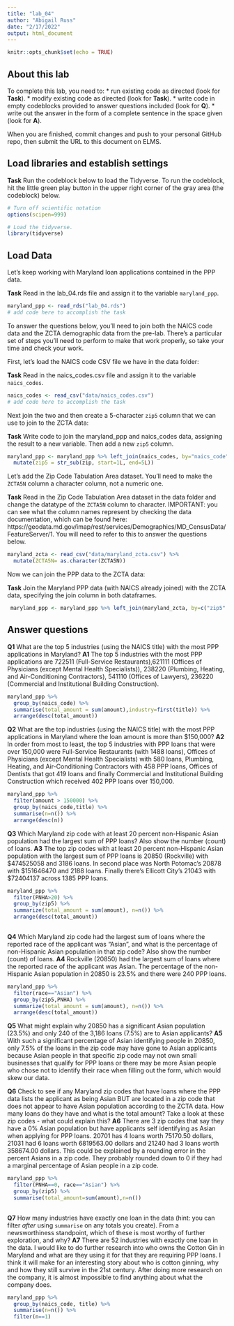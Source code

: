 ```yaml
---
title: "lab_04"
author: "Abigail Russ"
date: "2/17/2022"
output: html_document
---
```


```r
knitr::opts_chunk$set(echo = TRUE)
```

## About this lab

To complete this lab, you need to:
* run existing code as directed (look for **Task**).
* modify existing code as directed (look for **Task**).
* write code in empty codeblocks provided to answer questions included (look for **Q**).
* write out the answer in the form of a complete sentence in the space given (look for **A**).

When you are finished, commit changes and push to your personal GitHub repo, then submit the URL to this document on ELMS.

## Load libraries and establish settings

**Task** Run the codeblock below to load the Tidyverse. To run the codeblock, hit the little green play button in the upper right corner of the gray area (the codeblock) below.

```r
# Turn off scientific notation
options(scipen=999)

# Load the tidyverse.
library(tidyverse)
```

## Load Data

Let's keep working with Maryland loan applications contained in the PPP data.

**Task** Read in the lab_04.rds file and assign it to the variable `maryland_ppp`.

```r
maryland_ppp <- read_rds("lab_04.rds")
# add code here to accomplish the task
```

To answer the questions below, you'll need to join both the NAICS code data and the ZCTA demographic data from the pre-lab. There's a particular set of steps you'll need to perform to make that work properly, so take your time and check your work.

First, let's load the NAICS code CSV file we have in the data folder:

**Task** Read in the naics_codes.csv file and assign it to the variable `naics_codes`.

```r
naics_codes <- read_csv("data/naics_codes.csv")
# add code here to accomplish the task

```

Next join the two and then create a 5-character `zip5` column that we can use to join to the ZCTA data:

**Task** Write code to join the maryland_ppp and naics_codes data, assigning the result to a new variable. Then add a new `zip5` column.

```r
maryland_ppp <- maryland_ppp %>% left_join(naics_codes, by="naics_code") %>%
  mutate(zip5 = str_sub(zip, start=1L, end=5L)) 
```

Let's add the Zip Code Tabulation Area dataset. You'll need to make the `ZCTA5N` column a character column, not a numeric one.

**Task** Read in the Zip Code Tabulation Area dataset in the data folder and change the datatype of the `ZCTA5N` column to character. IMPORTANT: you can see what the column names represent by checking the data documentation, which can be found here: https://geodata.md.gov/imap/rest/services/Demographics/MD_CensusData/FeatureServer/1. You will need to refer to this to answer the questions below.

```r
maryland_zcta <- read_csv("data/maryland_zcta.csv") %>% 
  mutate(ZCTA5N= as.character(ZCTA5N))
```

Now we can join the PPP data to the ZCTA data:

**Task** Join the Maryland PPP data (with NAICS already joined) with the ZCTA data, specifying the join column in both dataframes.

```r
 maryland_ppp <- maryland_ppp %>% left_join(maryland_zcta, by=c("zip5" = "ZCTA5N"))
```

## Answer questions

**Q1** What are the top 5 industries (using the NAICS title) with the most PPP applications in Maryland?
**A1** The top 5 industries with the most PPP applications are 722511	(Full-Service Restaurants),621111 (Offices of Physicians (except Mental Health Specialists)), 238220	(Plumbing, Heating, and Air-Conditioning Contractors), 541110 (Offices of Lawyers), 236220 (Commercial and Institutional Building Construction). 

```r
maryland_ppp %>% 
  group_by(naics_code) %>% 
  summarise(total_amount = sum(amount),industry=first(title)) %>% 
  arrange(desc(total_amount))

```

**Q2** What are the top industries (using the NAICS title) with the most PPP applications in Maryland where the loan amount is more than $150,000?
**A2** In order from most to least, the top 5 industries with PPP loans that were over 150,000 were Full-Service Restaurants (with 1488 loans), Offices of Physicians (except Mental Health Specialists)	with 580 loans, Plumbing, Heating, and Air-Conditioning Contractors	with 458 PPP loans, Offices of Dentists that got 419 loans and finally Commercial and Institutional Building Construction which received 402 PPP loans over 150,000. 

```r
maryland_ppp %>% 
  filter(amount > 150000) %>% 
  group_by(naics_code,title) %>% 
  summarise(n=n()) %>% 
  arrange(desc(n)) 
```

**Q3** Which Maryland zip code with at least 20 percent non-Hispanic Asian population had the largest sum of PPP loans? Also show the number (count) of loans.
**A3** The top zip codes with at least 20 percent non-Hispanic Asian population with the largest sum of PPP loans is 20850 (Rockville)	with $474525058	and 3186 loans. In second place was North Potomac's 20878	with $151646470	and 2188 loans. Finally there's Ellicott City's 21043 with $72404137 across 1385 PPP loans. 

```r
maryland_ppp %>% 
  filter(PNHA>20) %>% 
  group_by(zip5) %>% 
  summarize(total_amount = sum(amount), n=n()) %>% 
  arrange(desc(total_amount))
  
```

**Q4** Which Maryland zip code had the largest sum of loans where the reported race of the applicant was "Asian", and what is the percentage of non-Hispanic Asian population in that zip code? Also show the number (count) of loans.
**A4** Rockville (20850) had the largest sum of loans where the reported race of the applicant was Asian. The percentage of the non-Hispanic Asian population in 20850 is 23.5% and there were 240 PPP loans. 

```r
maryland_ppp %>% 
  filter(race=="Asian") %>% 
  group_by(zip5,PNHA) %>% 
  summarize(total_amount = sum(amount), n=n()) %>% 
  arrange(desc(total_amount))

```

**Q5** What might explain why 20850 has a significant Asian population (23.5%) and only 240 of the 3,186 loans (7.5%) are to Asian applicants?
**A5** With such a significant percentage of Asian identifying people in 20850, only 7.5% of the loans in the zip code may have gone to Asian applicants because Asian people in that specific zip code may not own small businesses that qualify for PPP loans or there may be more Asian people who chose not to identify their race when filling out the form, which would skew our data.


**Q6** Check to see if any Maryland zip codes that have loans where the PPP data lists the applicant as being Asian BUT are located in a zip code that does not appear to have Asian population according to the ZCTA data. How many loans do they have and what is the total amount? Take a look at these zip codes - what could explain this?
**A6** There are 3 zip codes that say they have a 0% Asian population but have applicants self identifying as Asian when applying for PPP loans.  20701	has 4 loans worth 75170.50 dollars, 21031 had 6 loans worth 6819563.00 dollars and 21240 had 3 loans worth 358674.00 dollars. This could be explained by a rounding error in the percent Asians in a zip code. They probably rounded down to 0 if they had a marginal percentage of Asian people in a zip code. 

```r
maryland_ppp %>% 
  filter(PNHA==0, race=="Asian") %>% 
  group_by(zip5) %>% 
  summarise(total_amount=sum(amount),n=n())
  

```

**Q7** How many industries have exactly one loan in the data (hint: you can filter _after_ using `summarise` on any totals you create). From a newsworthiness standpoint, which of these is most worthy of further exploration, and why?
**A7** There are 52 industries with exactly one loan in the data. I would like to do further research into who owns the Cotton Gin in Maryland and what are they using it for that they are requiring PPP loans. I think it will make for an interesting story about who is cotton ginning, why and how they still survive in the 21st century. After doing more research on the company, it is almost impossible to find anything about what the company does.

```r
maryland_ppp %>% 
  group_by(naics_code, title) %>% 
  summarise(n=n()) %>% 
  filter(n==1)
```

